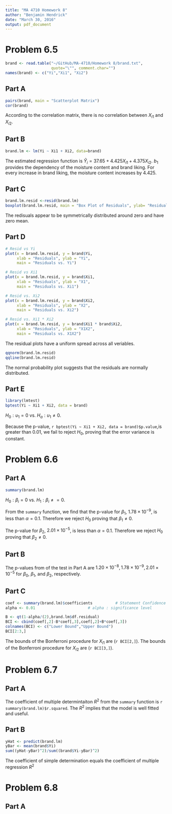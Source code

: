 ```yaml
---
title: "MA 4710 Homework 8"
author: "Benjamin Hendrick"
date: "March 30, 2016"
output: pdf_document
---
```


# Problem 6.5

```r
brand <- read.table("~/GitHub/MA-4710/Homework 8/brand.txt", 
                    quote="\"", comment.char="")
names(brand) <- c("Yi","Xi1", "Xi2")
```

## Part A
```r
pairs(brand, main = "Scatterplot Matrix")
cor(brand) 
```

According to the correlation matrix, there is no correlation between $X_{i1}$ and $X_{i2}$. 

## Part B
```r
brand.lm <- lm(Yi ~ Xi1 + Xi2, data=brand)
```

The estimated regression function is $\hat{Y}_{i} = 37.65 + 4.425 X_{i1} + 4.375 X_{i2}$. $b_{1}$ provides the dependency of the moisture content and brand liking. For every increase in brand liking, the moisture content increases by 4.425.

## Part C
```r
brand.lm.resid <-resid(brand.lm)
boxplot(brand.lm.resid, main = "Box Plot of Residuals", ylab= "Residuals")
```

The redisuals appear to be symmetrically distributed around zero and have zero mean.

## Part D

```r
# Resid vs Yi
plot(x = brand.lm.resid, y = brand$Yi,
     xlab = "Residuals", ylab = "Yi", 
     main = "Residuals vs. Yi")

# Resid vs Xi1
plot(x = brand.lm.resid, y = brand$Xi1,
     xlab = "Residuals", ylab = "X1",
     main = "Residuals vs. Xi1")

# Resid vs. Xi2
plot(x = brand.lm.resid, y = brand$Xi2,
     xlab = "Residuals", ylab = "X2",
     main = "Residuals vs. Xi2")

# Resid vs. Xi1 * Xi2
plot(x = brand.lm.resid, y = brand$Xi1 * brand$Xi2,
     xlab = "Residuals", ylab = "X1X2",
     main = "Residuals vs. X1X2")
```

The residual plots have a uniform spread across all veriables.

```r
qqnorm(brand.lm.resid)
qqline(brand.lm.resid)
```

The normal probability plot suggests that the residuals are normally distributed.

## Part E
```r
library(lmtest)
bptest(Yi ~ Xi1 + Xi2, data = brand)
```

$H_{0}: \upsilon_{1} = 0$ vs. $H_{a}: \upsilon_{1} \ne 0$. 

Because the p-value, `r bptest(Yi ~ Xi1 + Xi2, data = brand)$p.value`,is greater than 0.01, we fail to reject $H_{0}$, proving that the error variance is constant.

# Problem 6.6
## Part A
```r
summary(brand.lm)
```

$H_{0}: \beta_{i} = 0$ vs. $H_{1}: \beta_{i} \ne = 0$.

From the `summary` function, we find that the p-value for $\beta_{1}$, $1.78 \times 10^{-9}$, is less than $\alpha = 0.1$. Therefore we reject $H_{0}$ proving that $\beta_{1} \ne 0$. 

The p-value for $\beta_{2}$, $2.01 \times 10^{-5}$, is less than $\alpha = 0.1$. Therefore we reject $H_{0}$ proving that $\beta_{2} \ne 0$. 

## Part B
The p-values from of the test in Part A are $1.20 \times 10^{-8}, 1.78 \times 10^{-9}, 2.01 \times 10^{-5}$ for $\beta_{0}$, $\beta_{1}$, and $\beta_{2}$, respectively.

## Part C
```r
coef <- summary(brand.lm)$coefficients          # Statement Confidence Level
alpha <- 0.01 	 			        # alpha : significance level

B <- qt(1-alpha/(2),brand.lm$df.residual)
BCI <- cbind(coef[,2]-B*coef[,3],coef[,2]+B*coef[,3])
colnames(BCI) <- c("Lower Bound","Upper Bound")
BCI[2:3,]
```

The bounds of the Bonferroni procedure for $X_{i1}$ are (`r BCI[2,]`). The bounds of the Bonferroni procedure for $X_{i2}$ are (`r BCI[3,]`). 

# Problem 6.7

## Part A
The coefficient of multiple determintaiton $R^{2}$ from the `summary` function is `r summary(brand.lm)$r.squared`. The $R^{2}$ implies that the model is well fitted and useful.

## Part B
```r
yHat <- predict(brand.lm)
yBar <- mean(brand$Yi)
sum((yHat-yBar)^2)/sum((brand$Yi-yBar)^2)
```

The coefficient of simple determination equals the coefficient of multiple regression $R^{2}$ 

# Problem 6.8

## Part A

